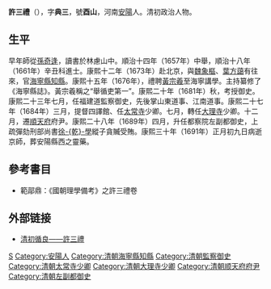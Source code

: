 '''許三禮'''（{{bd|1625年||1691年|catIdx=X許}}），字'''典三'''，號'''酉山'''，河南[[安陽|安陽]]人。清初政治人物。

==生平==
早年師從[[孫奇逢|孫奇逢]]，讀書於林慮山中。順治十四年（1657年）中舉，順治十八年（1661年）辛丑科進士。康熙十二年（1673年）赴北京，與[[魏象樞|魏象樞]]、[[葉方藹|葉方藹]]有往來，官[[海寧縣|海寧縣]][[知縣|知縣]]。康熙十五年（1676年），禮聘[[黃宗羲|黃宗羲]]至海寧講學。主持纂修了《海寧縣誌》。黃宗羲稱之“舉循吏第一”。康熙二十年（1681年）秋，考授御史。康熙二十三年七月，任福建道監察御史，先後掌山東道事、江南道事。康熙二十七年（1684年）三月，提督四譯館、任[[太常寺|太常寺]]少卿。七月，轉任[[大理寺|大理寺]]少卿。十二月，遷[[順天府|順天府]]府尹。康熙二十八年（1689年）四月，升任都察院左副都御史，上疏彈劾刑部尚書[[徐乾學|徐-{乾}-學]]縱子貪贓受賄。康熙三十年（1691年）正月初九日病逝京師，葬安陽縣西之靈藥。

==參考書目==
* 範鄗鼎：《國朝理學備考》之許三禮卷

==外部链接==
*[http://big5.huaxia.com/ytsc/zywh/hnmr/2008/07/1029489.html 清初循良——許三禮] {{Wayback|url=http://big5.huaxia.com/ytsc/zywh/hnmr/2008/07/1029489.html |date=20080809095811 }}

{{顺治十八年辛丑科殿试金榜}}

{{Authority control}}

{{DEFAULTSORT:Xu許}}
[[Category:許姓|S]]
[[Category:安陽人|Category:安陽人]]
[[Category:清朝海寧縣知縣|Category:清朝海寧縣知縣]]
[[Category:清朝監察御史|Category:清朝監察御史]]
[[Category:清朝太常寺少卿|Category:清朝太常寺少卿]]
[[Category:清朝大理寺少卿|Category:清朝大理寺少卿]]
[[Category:清朝顺天府府尹|Category:清朝顺天府府尹]]
[[Category:清朝左副都御史|Category:清朝左副都御史]]